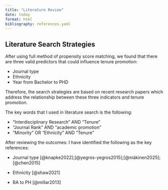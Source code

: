 ```yaml
---
title: "Literature Review"
date: today
format: html
bibliography: references.yaml
---
```


## Literature Search Strategies

After using full method of propensity score matching, we found that there are three valid predictors that could influence tenure promotion:

-   Journal type
-   Ethnicity
-   Year from Bachelor to PHD

Therefore, the search strategies are based on recent research papers which address the relationship between these three indicators and tenure promotion.

The key words that I used in literature search is the following:

-   "Interdisciplinary Research" AND "Tenure"
-   "Journal Rank" AND "academic promotion"
-   "Minority" OR "Ethnicity" AND "Tenure"

After reviewing the outcomes: I have identified the following as the key references:

-   Journal type [@knapke2022];[@yegros-yegros2015];[@mäkinen2025];[@chen2015]

-   Ethnicity [@shaw2021]

-   BA to PH [@millar2013]

